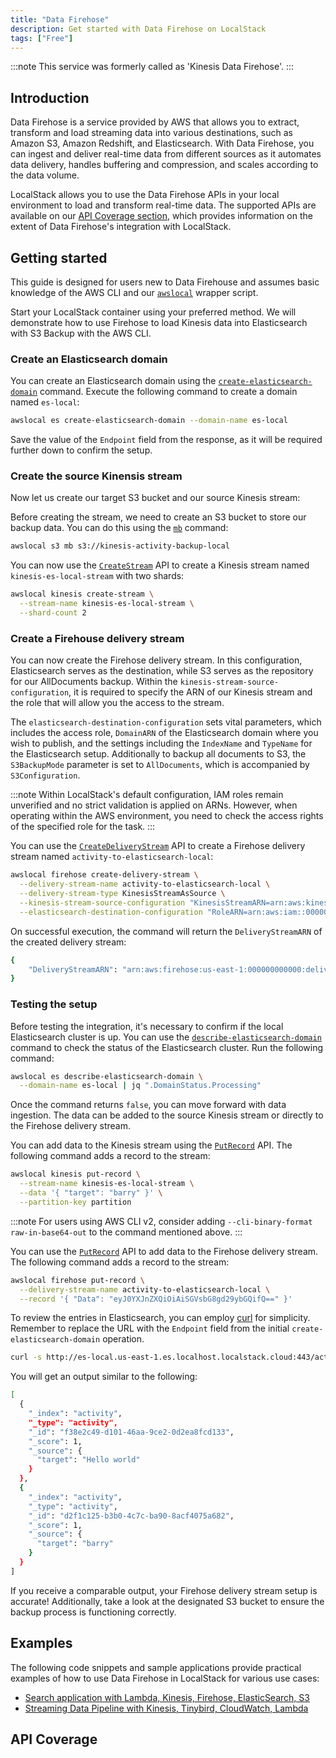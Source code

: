 ```yaml
---
title: "Data Firehose"
description: Get started with Data Firehose on LocalStack
tags: ["Free"]
---
```



:::note
This service was formerly called as 'Kinesis Data Firehose'.
:::

## Introduction

Data Firehose is a service provided by AWS that allows you to extract, transform and load streaming data into various destinations, such as Amazon S3, Amazon Redshift, and Elasticsearch.
With Data Firehose, you can ingest and deliver real-time data from different sources as it automates data delivery, handles buffering and compression, and scales according to the data volume.

LocalStack allows you to use the Data Firehose APIs in your local environment to load and transform real-time data.
The supported APIs are available on our [API Coverage section](#api-coverage), which provides information on the extent of Data Firehose's integration with LocalStack.

## Getting started

This guide is designed for users new to Data Firehouse and assumes basic knowledge of the AWS CLI and our [`awslocal`](https://github.com/localstack/awscli-local) wrapper script.

Start your LocalStack container using your preferred method.
We will demonstrate how to use Firehose to load Kinesis data into Elasticsearch with S3 Backup with the AWS CLI.

### Create an Elasticsearch domain

You can create an Elasticsearch domain using the [`create-elasticsearch-domain`](https://docs.aws.amazon.com/cli/latest/reference/es/create-elasticsearch-domain.html) command.
Execute the following command to create a domain named `es-local`:

```bash
awslocal es create-elasticsearch-domain --domain-name es-local
```

Save the value of the `Endpoint` field from the response, as it will be required further down to confirm the setup.

### Create the source Kinensis stream

Now let us create our target S3 bucket and our source Kinesis stream:

Before creating the stream, we need to create an S3 bucket to store our backup data.
You can do this using the [`mb`](https://docs.aws.amazon.com/cli/latest/reference/s3/mb.html) command:

```bash
awslocal s3 mb s3://kinesis-activity-backup-local
```

You can now use the [`CreateStream`](https://docs.aws.amazon.com/kinesis/latest/APIReference/API_CreateStream.html) API to create a Kinesis stream named `kinesis-es-local-stream` with two shards:

```bash
awslocal kinesis create-stream \
  --stream-name kinesis-es-local-stream \
  --shard-count 2
```

### Create a Firehouse delivery stream

You can now create the Firehose delivery stream.
In this configuration, Elasticsearch serves as the destination, while S3 serves as the repository for our AllDocuments backup.
Within the `kinesis-stream-source-configuration`, it is required to specify the ARN of our Kinesis stream and the role that will allow you the access to the stream.

The `elasticsearch-destination-configuration` sets vital parameters, which includes the access role, `DomainARN` of the Elasticsearch domain where you wish to publish, and the settings including the `IndexName` and `TypeName` for the Elasticsearch setup.
Additionally to backup all documents to S3, the `S3BackupMode` parameter is set to `AllDocuments`, which is accompanied by `S3Configuration`.

:::note
Within LocalStack's default configuration, IAM roles remain unverified and no strict validation is applied on ARNs.
However, when operating within the AWS environment, you need to check the access rights of the specified role for the task.
:::

You can use the [`CreateDeliveryStream`](https://docs.aws.amazon.com/firehose/latest/APIReference/API_CreateDeliveryStream.html) API to create a Firehose delivery stream named `activity-to-elasticsearch-local`:

```bash
awslocal firehose create-delivery-stream \
  --delivery-stream-name activity-to-elasticsearch-local \
  --delivery-stream-type KinesisStreamAsSource \
  --kinesis-stream-source-configuration "KinesisStreamARN=arn:aws:kinesis:us-east-1:000000000000:stream/kinesis-es-local-stream,RoleARN=arn:aws:iam::000000000000:role/Firehose-Reader-Role" \
  --elasticsearch-destination-configuration "RoleARN=arn:aws:iam::000000000000:role/Firehose-Reader-Role,DomainARN=arn:aws:es:us-east-1:000000000000:domain/es-local,IndexName=activity,TypeName=activity,S3BackupMode=AllDocuments,S3Configuration={RoleARN=arn:aws:iam::000000000000:role/Firehose-Reader-Role,BucketARN=arn:aws:s3:::kinesis-activity-backup-local}"
```

On successful execution, the command will return the `DeliveryStreamARN` of the created delivery stream:

```bash title="Output"
{
    "DeliveryStreamARN": "arn:aws:firehose:us-east-1:000000000000:deliverystream/activity-to-elasticsearch-local"
}
```

### Testing the setup

Before testing the integration, it's necessary to confirm if the local Elasticsearch cluster is up.
You can use the [`describe-elasticsearch-domain`](https://docs.aws.amazon.com/cli/latest/reference/es/describe-elasticsearch-domain.html) command to check the status of the Elasticsearch cluster.
Run the following command:

```bash
awslocal es describe-elasticsearch-domain \
  --domain-name es-local | jq ".DomainStatus.Processing"
```

Once the command returns `false`, you can move forward with data ingestion.
The data can be added to the source Kinesis stream or directly to the Firehose delivery stream.

You can add data to the Kinesis stream using the [`PutRecord`](https://docs.aws.amazon.com/kinesis/latest/APIReference/API_PutRecord.html) API.
The following command adds a record to the stream:

```bash
awslocal kinesis put-record \
  --stream-name kinesis-es-local-stream \
  --data '{ "target": "barry" }' \
  --partition-key partition
```

:::note
For users using AWS CLI v2, consider adding `--cli-binary-format raw-in-base64-out` to the command mentioned above.
:::

You can use the [`PutRecord`](https://docs.aws.amazon.com/firehose/latest/APIReference/API_PutRecord.html) API to add data to the Firehose delivery stream.
The following command adds a record to the stream:

```bash
awslocal firehose put-record \
  --delivery-stream-name activity-to-elasticsearch-local \
  --record '{ "Data": "eyJ0YXJnZXQiOiAiSGVsbG8gd29ybGQifQ==" }'
```

To review the entries in Elasticsearch, you can employ [curl](https://curl.se/) for simplicity.
Remember to replace the URL with the `Endpoint` field from the initial `create-elasticsearch-domain` operation.

```bash
curl -s http://es-local.us-east-1.es.localhost.localstack.cloud:443/activity/_search | jq '.hits.hits'
```

You will get an output similar to the following:

```bash title="Output"
[
  {
    "_index": "activity",
    "_type": "activity",
    "_id": "f38e2c49-d101-46aa-9ce2-0d2ea8fcd133",
    "_score": 1,
    "_source": {
      "target": "Hello world"
    }
  },
  {
    "_index": "activity",
    "_type": "activity",
    "_id": "d2f1c125-b3b0-4c7c-ba90-8acf4075a682",
    "_score": 1,
    "_source": {
      "target": "barry"
    }
  }
]
```

If you receive a comparable output, your Firehose delivery stream setup is accurate!
Additionally, take a look at the designated S3 bucket to ensure the backup process is functioning correctly.

## Examples

The following code snippets and sample applications provide practical examples of how to use Data Firehose in LocalStack for various use cases:

- [Search application with Lambda, Kinesis, Firehose, ElasticSearch, S3](https://github.com/localstack/sample-fuzzy-movie-search-lambda-kinesis-elasticsearch)
- [Streaming Data Pipeline with Kinesis, Tinybird, CloudWatch, Lambda](https://github.com/localstack/serverless-streaming-data-pipeline)

## API Coverage

<FeatureCoverage service="firehose" client:load />
